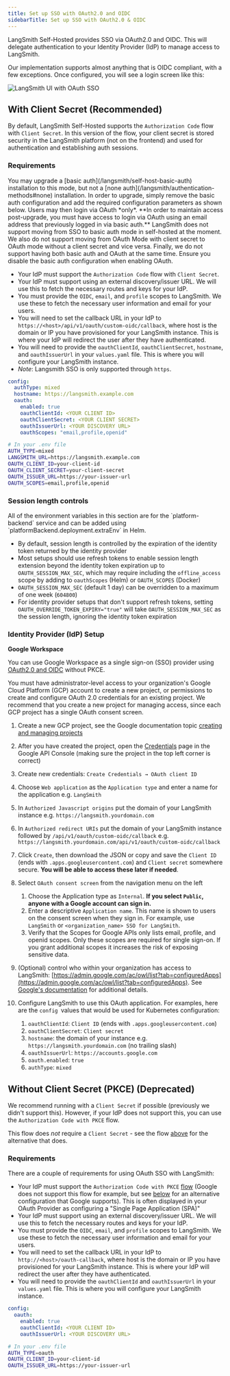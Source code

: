 ```yaml
---
title: Set up SSO with OAuth2.0 and OIDC
sidebarTitle: Set up SSO with OAuth2.0 & OIDC
---
```


LangSmith Self-Hosted provides SSO via OAuth2.0 and OIDC. This will delegate authentication to your Identity Provider (IdP) to manage access to LangSmith.

Our implementation supports almost anything that is OIDC compliant, with a few exceptions. Once configured, you will see a login screen like this:

![LangSmith UI with OAuth SSO](/langsmith/images/langsmith-ui-sso.png)

## With Client Secret (Recommended)

By default, LangSmith Self-Hosted supports the `Authorization Code` flow with `Client Secret`. In this version of the flow, your client secret is stored security in the LangSmith platform (not on the frontend) and used for authentication and establishing auth sessions.

### Requirements

<Note>
You may upgrade a [basic auth](/langsmith/self-host-basic-auth) installation to this mode, but not a [none auth](/langsmith/authentication-methods#none) installation. In order to upgrade, simply remove the basic auth configuration and add the required configuration parameters as shown below. Users may then login via OAuth *only*. **In order to maintain access post-upgrade, you must have access to login via OAuth using an email address that previously logged in via basic auth.**
</Note>

<Warning>
LangSmith does not support moving from SSO to basic auth mode in self-hosted at the moment. We also do not support moving from OAuth Mode with client secret to OAuth mode without a client secret and vice versa. Finally, we do not support having both basic auth and OAuth at the same time. Ensure you disable the basic auth configuration when enabling OAuth.
</Warning>

* Your IdP must support the `Authorization Code` flow with `Client Secret`.
* Your IdP must support using an external discovery/issuer URL. We will use this to fetch the necessary routes and keys for your IdP.
* You must provide the `OIDC`, `email`, and `profile` scopes to LangSmith. We use these to fetch the necessary user information and email for your users.
* You will need to set the callback URL in your IdP to `https://<host>/api/v1/oauth/custom-oidc/callback`, where host is the domain or IP you have provisioned for your LangSmith instance. This is where your IdP will redirect the user after they have authenticated.
* You will need to provide the `oauthClientId`, `oauthClientSecret`, `hostname`, and `oauthIssuerUrl` in your `values.yaml` file. This is where you will configure your LangSmith instance.
* *Note*: Langsmith SSO is only supported through `https`.

<CodeGroup>

```yaml Helm
config:
  authType: mixed
  hostname: https://langsmith.example.com
  oauth:
    enabled: true
    oauthClientId: <YOUR CLIENT ID>
    oauthClientSecret: <YOUR CLIENT SECRET>
    oauthIssuerUrl: <YOUR DISCOVERY URL>
    oauthScopes: "email,profile,openid"
```

```bash Docker
# In your .env file
AUTH_TYPE=mixed
LANGSMITH_URL=https://langsmith.example.com
OAUTH_CLIENT_ID=your-client-id
OAUTH_CLIENT_SECRET=your-client-secret
OAUTH_ISSUER_URL=https://your-issuer-url
OAUTH_SCOPES=email,profile,openid
```

</CodeGroup>

### Session length controls

<Note>
All of the environment variables in this section are for the `platform-backend` service and can be added using `platformBackend.deployment.extraEnv` in Helm.
</Note>

* By default, session length is controlled by the expiration of the identity token returned by the identity provider
* Most setups should use refresh tokens to enable session length extension beyond the identity token expiration up to `OAUTH_SESSION_MAX_SEC`, which may require including the `offline_access` scope by adding to `oauthScopes` (Helm) or `OAUTH_SCOPES` (Docker)
* `OAUTH_SESSION_MAX_SEC` (default 1 day) can be overridden to a maximum of one week (`604800`)
* For identity provider setups that don't support refresh tokens, setting `OAUTH_OVERRIDE_TOKEN_EXPIRY="true"` will take `OAUTH_SESSION_MAX_SEC` as the session length, ignoring the identity token expiration

### Identity Provider (IdP) Setup

**Google Workspace**

You can use Google Workspace as a single sign-on (SSO) provider using [OAuth2.0 and OIDC](https://developers.google.com/identity/openid-connect/openid-connect) without PKCE.

<Note>
You must have administrator-level access to your organization's Google Cloud Platform (GCP) account to create a new project, or permissions to create and configure OAuth 2.0 credentials for an existing project. We recommend that you create a new project for managing access, since each GCP project has a single OAuth consent screen.
</Note>

1. Create a new GCP project, see the Google documentation topic [creating and managing projects](https://cloud.google.com/resource-manager/docs/creating-managing-projects)

2. After you have created the project, open the [Credentials](https://console.developers.google.com/apis/credentials) page in the Google API Console (making sure the project in the top left corner is correct)

3. Create new credentials: `Create Credentials → OAuth client ID`

4. Choose `Web application` as the `Application type` and enter a name for the application e.g. `LangSmith`

5. In `Authorized Javascript origins` put the domain of your LangSmith instance e.g. `https://langsmith.yourdomain.com`

6. In `Authorized redirect URIs` put the domain of your LangSmith instance followed by `/api/v1/oauth/custom-oidc/callback` e.g. `https://langsmith.yourdomain.com/api/v1/oauth/custom-oidc/callback`

7. Click `Create`, then download the JSON or copy and save the `Client ID` (ends with `.apps.googleusercontent.com`) and `Client secret` somewhere secure. **You will be able to access these later if needed**.

8. Select `OAuth consent screen` from the navigation menu on the left

   1. Choose the Application type as `Internal`. **If you select `Public`, anyone with a Google account can sign in.**
   2. Enter a descriptive `Application name`. This name is shown to users on the consent screen when they sign in. For example, use `LangSmith` or `<organization_name> SSO for LangSmith`.
   3. Verify that the Scopes for Google APIs only lists email, profile, and openid scopes. Only these scopes are required for single sign-on. If you grant additional scopes it increases the risk of exposing sensitive data.

9. (Optional) control who within your organization has access to LangSmith: [https://admin.google.com/ac/owl/list?tab=configuredApps](https://admin.google.com/ac/owl/list?tab=configuredApps). See [Google's documentation](https://support.google.com/a/answer/7281227?hl=en\&fl=1\&sjid=9554153972856467090-NA) for additional details.

10. Configure LangSmith to use this OAuth application. For examples, here are the `config `values that would be used for Kubernetes configuration:

    1. `oauthClientId`: `Client ID` (ends with `.apps.googleusercontent.com`)
    2. `oauthClientSecret`: `Client secret`
    3. `hostname`: the domain of your instance e.g. `https://langsmith.yourdomain.com` (no trailing slash)
    4. `oauthIssuerUrl`: `https://accounts.google.com`
    5. `oauth.enabled`: `true`
    6. `authType`: `mixed`

## Without Client Secret (PKCE) (Deprecated)

We recommend running with a `Client Secret` if possible (previously we didn't support this). However, if your IdP does not support this, you can use the `Authorization Code with PKCE` flow.

This flow does *not* require a `Client Secret` - see the flow [above](#with-secret) for the alternative that does.

### Requirements

There are a couple of requirements for using OAuth SSO with LangSmith:

* Your IdP must support the `Authorization Code with PKCE` [flow](https://www.oauth.com/oauth2-servers/pkce) (Google does not support this flow for example, but see [below](#with-secret) for an alternative configuration that Google supports). This is often displayed in your OAuth Provider as configuring a "Single Page Application (SPA)"
* Your IdP must support using an external discovery/issuer URL. We will use this to fetch the necessary routes and keys for your IdP.
* You must provide the `OIDC`, `email`, and `profile` scopes to LangSmith. We use these to fetch the necessary user information and email for your users.
* You will need to set the callback URL in your IdP to `http://<host>/oauth-callback`, where host is the domain or IP you have provisioned for your LangSmith instance. This is where your IdP will redirect the user after they have authenticated.
* You will need to provide the `oauthClientId` and `oauthIssuerUrl` in your `values.yaml` file. This is where you will configure your LangSmith instance.

<CodeGroup>

```yaml Helm
config:
  oauth:
    enabled: true
    oauthClientId: <YOUR CLIENT ID>
    oauthIssuerUrl: <YOUR DISCOVERY URL>
```

```bash Docker
# In your .env file
AUTH_TYPE=oauth
OAUTH_CLIENT_ID=your-client-id
OAUTH_ISSUER_URL=https://your-issuer-url
```

</CodeGroup>
